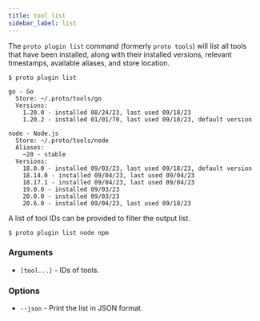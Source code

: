 ```yaml
---
title: tool list
sidebar_label: list
---
```



<VersionLabel version="0.23.0" header />

The `proto plugin list` command (formerly `proto tools`) will list all tools that have been
installed, along with their installed versions, relevant timestamps, available aliases, and store
location.

```
$ proto plugin list

go - Go
  Store: ~/.proto/tools/go
  Versions:
    1.20.0 - installed 08/24/23, last used 09/18/23
    1.20.2 - installed 01/01/70, last used 09/18/23, default version

node - Node.js
  Store: ~/.proto/tools/node
  Aliases:
    ~20 - stable
  Versions:
    18.0.0 - installed 09/03/23, last used 09/18/23, default version
    18.14.0 - installed 09/04/23, last used 09/04/23
    18.17.1 - installed 09/04/23, last used 09/04/23
    19.0.0 - installed 09/03/23
    20.0.0 - installed 09/03/23
    20.6.0 - installed 09/04/23, last used 09/18/23
```

A list of tool IDs can be provided to filter the output list.

```shell
$ proto plugin list node npm
```

### Arguments

- `[tool...]` - IDs of tools.

### Options

- `--json` - Print the list in JSON format.
